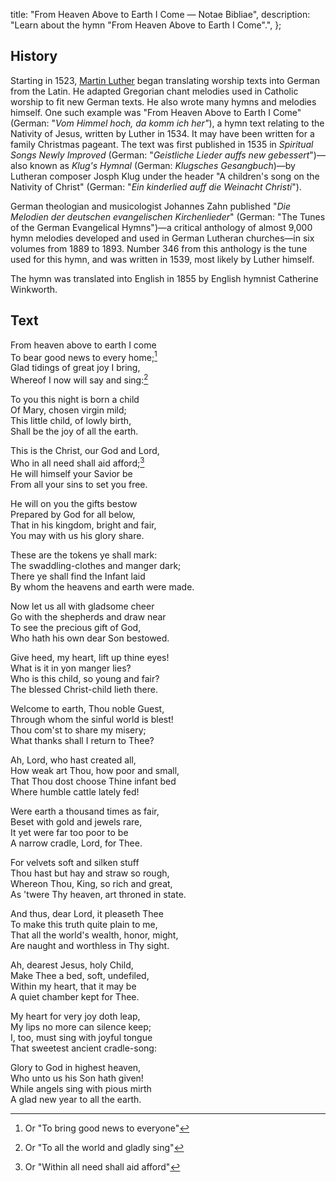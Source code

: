  title: "From Heaven Above to Earth I Come — Notae Bibliae",
  description: "Learn about the hymn \"From Heaven Above to Earth I Come\".",
};

<Initial text="From Heaven Above to Earth I Come" />

## History

Starting in 1523, [Martin Luther](/meditations/a-brief-history-of-the-reformation-part-3#martin-luther) began translating worship texts into German from the Latin. He adapted Gregorian chant melodies used in Catholic worship to fit new German texts. He also wrote many hymns and melodies himself. One such example was "From Heaven Above to Earth I Come" (German: "*Vom Himmel hoch, da komm ich her"*), a hymn text relating to the Nativity of Jesus, written by Luther in 1534. It may have been written for a family Christmas pageant. The text was first published in 1535 in *Spiritual Songs Newly Improved* (German: "*Geistliche Lieder auffs new gebessert*")—also known as *Klug's Hymnal* (German: *Klugsches Gesangbuch*)—by Lutheran composer Josph Klug under the header "A children's song on the Nativity of Christ" (German: "*Ein kinderlied auff die Weinacht Christi*").

German theologian and musicologist Johannes Zahn published "*Die Melodien der deutschen evangelischen Kirchenlieder*" (German: "The Tunes of the German Evangelical Hymns")—a critical anthology of almost 9,000 hymn melodies developed and used in German Lutheran churches—in six volumes from 1889 to 1893. Number 346 from this anthology is the tune used for this hymn, and was written in 1539, most likely by Luther himself.

The hymn was translated into English in 1855 by English hymnist Catherine Winkworth.

## Text

From heaven above to earth I come<br/>
To bear good news to every home;[^1]<br/>
Glad tidings of great joy I bring,<br/>
Whereof I now will say and sing:[^2]

To you this night is born a child<br/>
Of Mary, chosen virgin mild;<br/>
This little child, of lowly birth,<br/>
Shall be the joy of all the earth.

This is the Christ, our God and Lord,<br/>
Who in all need shall aid afford;[^3]<br/>
He will himself your Savior be<br/>
From all your sins to set you free.

He will on you the gifts bestow<br/>
Prepared by God for all below,<br/>
That in his kingdom, bright and fair,<br/>
You may with us his glory share.

These are the tokens ye shall mark:<br/>
The swaddling-clothes and manger dark;<br/>
There ye shall find the Infant laid<br/>
By whom the heavens and earth were made.

Now let us all with gladsome cheer<br/>
Go with the shepherds and draw near<br/>
To see the precious gift of God,<br/>
Who hath his own dear Son bestowed.

Give heed, my heart, lift up thine eyes!<br/>
What is it in yon manger lies?<br/>
Who is this child, so young and fair?<br/>
The blessed Christ-child lieth there.

Welcome to earth, Thou noble Guest,<br/>
Through whom the sinful world is blest!<br/>
Thou com'st to share my misery;<br/>
What thanks shall I return to Thee?

Ah, Lord, who hast created all,<br/>
How weak art Thou, how poor and small,<br/>
That Thou dost choose Thine infant bed<br/>
Where humble cattle lately fed!

Were earth a thousand times as fair,<br/>
Beset with gold and jewels rare,<br/>
It yet were far too poor to be<br/>
A narrow cradle, Lord, for Thee.

For velvets soft and silken stuff<br/>
Thou hast but hay and straw so rough,<br/>
Whereon Thou, King, so rich and great,<br/>
As 'twere Thy heaven, art throned in state.

And thus, dear Lord, it pleaseth Thee<br/>
To make this truth quite plain to me,<br/>
That all the world's wealth, honor, might,<br/>
Are naught and worthless in Thy sight.

Ah, dearest Jesus, holy Child,<br/>
Make Thee a bed, soft, undefiled,<br/>
Within my heart, that it may be<br/>
A quiet chamber kept for Thee.

My heart for very joy doth leap,<br/>
My lips no more can silence keep;<br/>
I, too, must sing with joyful tongue<br/>
That sweetest ancient cradle-song:

Glory to God in highest heaven,<br/>
Who unto us his Son hath given!<br/>
While angels sing with pious mirth<br/>
A glad new year to all the earth.

[^1]: Or "To bring good news to everyone"
[^2]: Or "To all the world and gladly sing"
[^3]: Or "Within all need shall aid afford"
